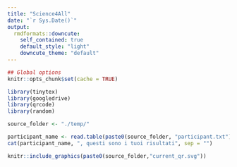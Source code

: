 ```yaml
---
title: "Science4All"
date: "`r Sys.Date()`"
output: 
  rmdformats::downcute:
    self_contained: true
    default_style: "light"
    downcute_theme: "default"
---
```



```r
## Global options
knitr::opts_chunk$set(cache = TRUE)

library(tinytex)
library(googledrive)
library(qrcode)
library(random)

```

```r
source_folder <- "./temp/"

participant_name <- read.table(paste0(source_folder, "participant.txt"))$V1
cat(participant_name, ", questi sono i tuoi risultati", sep = "")

```

```r

knitr::include_graphics(paste0(source_folder,"current_qr.svg"))
```


